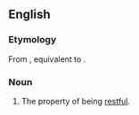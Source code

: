 ==English==

===Etymology===
From {{inh|en|enm|restfulnesse}}, equivalent to {{suffix|en|restful|ness}}.

===Noun===
{{en-noun|-|es}}

# The property of being [[restful]].